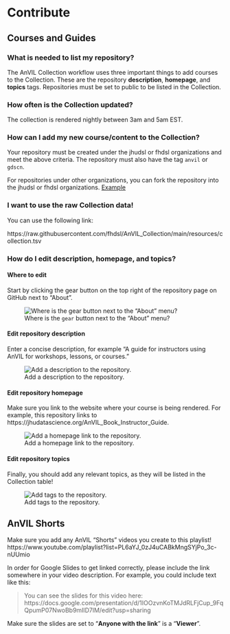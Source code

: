 
# Contribute {-}

## Courses and Guides {-}

### What is needed to list my repository? {-}

The AnVIL Collection workflow uses three important things to add courses to the Collection. These are the repository **description**, **homepage**, and **topics** tags. Repositories must be set to public to be listed in the Collection.

### How often is the Collection updated? {-}

The collection is rendered nightly between 3am and 5am EST.

### How can I add my new course/content to the Collection? {-}

Your repository must be created under the jhudsl or fhdsl organizations and meet the above criteria. The repository must also have the tag `anvil` or `gdscn`.

For repositories under other organizations, you can fork the repository into the jhudsl or fhdsl organizations. [Example](https://github.com/fhdsl/Data-Wrangling)

### I want to use the raw Collection data! {-}

You can use the following link:

https://raw.githubusercontent.com/fhdsl/AnVIL_Collection/main/resources/collection.tsv

### How do I edit **description**, **homepage**, and **topics**? {-}

#### Where to edit {-}

Start by clicking the gear button on the top right of the repository page on GitHub next to "About".

![Where is the `gear` button next to the "About" menu?](https://raw.githubusercontent.com/fhdsl/AnVIL_Collection/main/resources/screenshots/repo-about.png)

#### Edit repository description {-}

Enter a concise description, for example "A guide for instructors using AnVIL for workshops, lessons, or courses."

![Add a description to the repository.](https://raw.githubusercontent.com/fhdsl/AnVIL_Collection/main/resources/screenshots/repo-description.png)

#### Edit repository homepage {-}

Make sure you link to the website where your course is being rendered. For example, this repository links to https://jhudatascience.org/AnVIL_Book_Instructor_Guide.

![Add a homepage link to the repository.](https://raw.githubusercontent.com/fhdsl/AnVIL_Collection/main/resources/screenshots/repo-homepage.png)

#### Edit repository topics {-}

Finally, you should add any relevant topics, as they will be listed in the Collection table!

![Add tags to the repository.](https://raw.githubusercontent.com/fhdsl/AnVIL_Collection/main/resources/screenshots/repo-tags.png)








## AnVIL Shorts {-} 

Make sure you add any AnVIL "Shorts" videos you create to this playlist! https://www.youtube.com/playlist?list=PL6aYJ_0zJ4uCABkMngSYjPo_3c-nUUmio

In order for Google Slides to get linked correctly, please include the link somewhere in your video description. For example, you could include text like this:

> You can see the slides for this video here: https://docs.google.com/presentation/d/1IOOzvnKoTMJdRLFjCup_9FqQpumP07NwoBb9mIlD7lM/edit?usp=sharing

Make sure the slides are set to "**Anyone with the link**" is a "**Viewer**". 